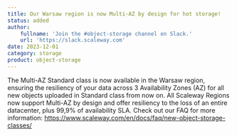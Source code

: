 ```yaml
---
title: Our Warsaw region is now Multi-AZ by design for hot storage!
status: added
author:
    fullname: 'Join the #object-storage channel on Slack.'
    url: 'https://slack.scaleway.com'
date: 2023-12-01
category: storage
product: object-storage
---
```


The Multi-AZ Standard class is now available in the Warsaw region, ensuring the resiliency of your data across 3 Availability Zones (AZ) for all new objects uploaded in Standard class from now on. All Scaleway Regions now support Multi-AZ by design and offer resiliency to the loss of an entire datacenter, plus 99,9% of availability SLA. Check out our FAQ for more information: https://www.scaleway.com/en/docs/faq/new-object-storage-classes/

